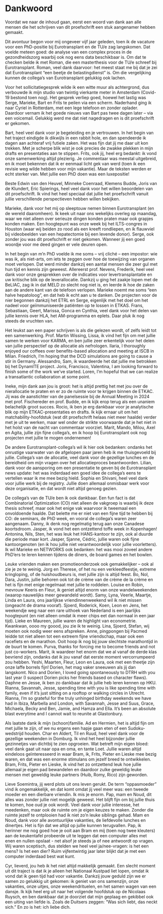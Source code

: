 # Dankwoord {-}

```{=latex}
\markboth{Dankwoord}{Dankwoord}
```

Voordat we naar de inhoud gaan, eerst een woord van dank aan alle mensen 
die het schrijven van dit proefschrift een stuk aangenamer hebben gemaakt.

Dit avontuur begon voor mij ongeveer vijf jaar geleden, toen ik de vacature voor 
een PhD-positie bij Eurotransplant en de TU/e zag langskomen. Dat voelde meteen 
goed: de analyse van een complex proces in de gezondheidszorg waarbij ook nog
eens data beschikbaar is. Om dat te checken belde ik met Roman, die een 
masterthesis voor de TU/e schreef bij Eurotransplant. Roman,
veel dank daarvoor: het meest staat me bij dat je zei dat Eurotransplant
"een beetje de belastingdienst" is. Om die vergelijking kunnen
de collega's van Eurotransplant gelukkig ook lachen.

Voor het sollicitatiegesprek wilde ik een witte muur als achtergrond,
dus verbouwde ik mijn studio van twintig vierkante meter in Amsterdam (Covid-19
bestond toen nog). Het gesprek verliep goed, hoewel 
het lastig was Serge, Marieke, Bart en Frits te peilen via een scherm. Naderhand
ging ik naar Cyriel in Rotterdam, met een lege telefoon en zonder oplader. Daardoor
vernam ik het goede nieuws van Bart pas twee dagen later -- via een voicemail. 
Gelukkig werd me dat niet nagedragen en is dit proefschrift er gekomen.

Bart, heel veel dank voor je begeleiding en je vertrouwen. In het begin van het
traject eindigde ik dikwijls in een rabbit hole, en dan spendeerde ik dagen aan
achteraf vrij futiele zaken. Het was fijn dat jij me daar uit kon trekken. Met je
scherpe blik wist je ook precies de zwakke plekken in mijn drafts en presentaties
aan te stippen. Frits, ook jij, heel erg bedankt: ik vond onze samenwerking 
altijd plezierig. Je commentaar was meestal uitgebreid, en ik moet bekennen dat ik er 
eenmaal licht gek van werd (toen ik een revisie weg wilde hebben voor mijn vakantie).
Maar de teksten werden er echt sterker van. Met jullie een PhD doen was een luxepositie!

Beste Edwin van den Heuvel, Minneke Coenraad, Klemens Budde, Joris van de Klundert,
Eric Spierings, heel veel dank voor het willen beoordelen van dit proefschrift.
Ik vind het heel speciaal dat jullie het proefschrift vanuit jullie verschillende
perspectieven hebben willen bekijken.

`\newpage`{=latex}

Marieke, dank voor het mij op sleeptouw nemen binnen Eurotransplant (en de wereld daaromheen).
Ik keek uit naar ons wekelijks overleg op maandag, waar we niet alleen over serieuze 
dingen konden praten maar ook grapjes konden maken. Een hoogtepunt was onze
week bij het ILTS-congres in Houston (waar wij beiden zo rood als een kreeft rondliepen,
en ik flauwviel bij videobeelden van een hepatectomie bij een levende donor). 
Serge, ook zonder jou was dit proefschrift er niet gekomen. Wanneer jij een goed 
woordje voor me deed gingen er vele deuren open.

In het begin van m'n PhD voelde ik me soms -- vrij cliché -- een impostor: wie was ik, als niet-arts, om iets te zeggen over hoe de toewijzing van organen moet verlopen. 
Dat werd minder dankzij een
aantal mensen die zeer gul met hun tijd en kennis zijn geweest. Allereerst prof. 
Nevens, Frederik, heel veel dank voor onze gesprekken over de indicaties voor
levertransplantatie en uw kritische blik op de leverallocatie. Dankzij u ging het
zaakje lopen met de BeLIAC, zag ik in dat MELD zo slecht nog niet is, en leerde 
ik hoe de zaken aan de andere kant van de telefoon verlopen.
Marieke noemt me soms "een halve hepatoloog", en dat heb ik echt aan u te danken.
De projecten voor de nier begonnen dankzij het ETRL en Serge, eigenlijk met 
het doel om het nadeel voor geïmmuniseerde patiënten op te lossen in ETKAS.
Frans, Sebastiaan, Geert, Marissa, Gonca en Cynthia, veel dank voor het delen van jullie
kennis over HLA, het AM-programma en eplets. Daar pluk ik nog steeds 
de vruchten van. 

Het leukst aan een paper schrijven is als die gelezen wordt, of zelfs
leidt tot een samenwerking. Prof. Martin Wissing, Lissa, 
ik vind het fijn om met jullie samen te werken voor KARMA, en ben jullie
zeer erkentelijk voor het delen van jullie perspectief op de allocatie als nefrologen. 
Ilaria, I thoroughly enjoyed our coffees over benefits-based allocation and meeting 
at ISCB in Milan. Friedrich, I'm hoping that the DCD simulations are going to
cause a stir in Germany. Alessandro, Sam, ik waardeerde het dat jullie me betrokken
bij het DynamITE project. Joris, Francisco, Valentina, I am looking forward to finish some
of the work we've started. Loren, I'm hopeful that we can 
realize a transatlantic collaboration at some point.

Ineke, mijn dank aan jou is groot: het is altijd prettig het met jou over 
de nierallocatie te praten en er zo de ruimte voor te krijgen binnen de ETKAC.
Jij was de aanstichter van de panelsessie bij de Annual Meeting in 2024 met
prof. Fischereder en prof. Budde, en ik kijk erop terug als een unaniem belachelijk 
groot succes. Rocio, ik ben je erg dankbaar voor je analytische blik op
mijn ETKAC-presentaties en drafts. Ik kijk ernaar uit om het matchability-hoofdstuk
(wat dit proefschrift helaas niet meer haalde) verder met je uit te werken, 
maar wel onder de strikte voorwaarde dat je het niet in het holst van de nacht
van commentaar voorziet. 
Marit, Mando, Milou, Axel en Agita, jullie zijn fijne collega's, en ik hoop bij
Eurotransplant ook nog projecten met jullie te mogen ondernemen!

`\newpage`{=latex}
De andere Eurotransplant-collega's wil ik hier ook bedanken: ondanks
het onrustige vaarwater van de afgelopen paar jaren heb ik me thuisgevoeld bij 
jullie. Collega's van de allocatie, veel dank voor de gezellige lunches
en de bereidheid om mijn vragen over het allocatieproces beantwoorden. Lilian, dank 
voor de aansporing om een presentatie te geven bij de Eurotransplant news update:
het was inderdaad een goed idee de collega's eens te vertellen waar ik me 
mee bezig hield. Sophia en Shivani, heel veel dank voor jullie werk bij de registry. 
Jullie doen allemaal onmisbaar werk
voor deze organisatie, en dat wordt niet altijd genoeg gezien.

De collega's van de TU/e ben ik ook dankbaar. Een fun fact is dat 
Combinatorial Optimization (CO) niet alleen de vakgroep is waarbij ik deze
thesis schreef, maar ook het enige vak waarvoor ik tweemaal
een onvoldoende haalde. Dat belette me er niet van een fijne tijd te hebben
bij CO: de seminars, de PhD week, en vooral de collega's waren zeer aangenaam.
Danny, ik denk nog regelmatig terug aan onze Canadese koortsdroom. Jasper, ik 
vond het een ontzettend toffe week in Kopenhagen! Antonina, Nils, Sten, het was
leuk het HANS-kantoor te zijn, ook al duurde die periode maar kort. Jasper, Sjanne, 
Cédric, jullie waren ook fijne kantoorgenoten (en ik hou jullie niet verantwoordelijk
voor jullie voorletters). Ik wil Marieke en NETWORKS ook bedanken: het was mooi zoveel 
andere PhD'ers te leren kennen tijdens de diners, de board games en het bowlen.

Leuke vrienden maken een promotieonderzoek ook gemakkelijker -- ook al zie je ze
te weinig. Jorg en Therese, 
of het nu een verkleedfeestje, extreme kringloping, of de huishoudbeurs is, met 
jullie zijn is altijd feest. Bo, Nol, Dara, Justin, jullie behoren ook tot de
crème van de crème de la crème en het is fijn met enige regelmaat met jullie te 
roddelen. Louise en Robin, mevrouw Keeris en Fleur, ik geniet altijd enorm van 
onze wandelweekenden (waarop nauwelijks meer gewandeld wordt). Samy, Lyna, Veerle, 
Maartje, Linda en Laura, ons jaarlijkse vriendinnenweekend wil ik niet missen
(ongeacht de drama vooraf). Sjoerd, Roderick, Koen, Leon en Jens, het weekendje 
weg naar een 
rare uithoek van Nederland is een jaarlijks hoogtepunt (en niet alleen omdat ik 
meer chips eet dan normaal in een jaar tijd). Lieke en Maureen, jullie waren de
highlight van econometrie. Kwankwan, oooo my goood, jou zie ik te weinig. Lina,
Sjoerd, Stefan, wij moeten ook nodig weer eens afspreken. Anne, pingpongen bij
Pacmed leidde tot niet alleen tot een extreem fijne vriendschap, maar ook een
racefiets en de marathon. Ooit hoop ik nog bij jouw slechtste marathontijd in 
de buurt te komen. Purva,
thanks for forcing me to become friends and not just co-workers. Marit,
ik waardeer het enorm dat we al vanaf de derde klas bevriend zijn, ondanks dat ik
jou vanaf dat eerste moment vercorrumpeerd zou hebben. Yeshi, 
Maarten, Fleur, Leon en Laura, ook met een theetje zijn onze laffe borrels 
fijn! Dorien, het mag vaker sneeuwen als jij dan langskomt. Nico 
and Dorien, I loved going spontaneously to DTRH with you last year (I suspect 
Dorien picks her friends based on character flaws). Daphne en Jesse, ik ben zo 
dankbaar dat ik jullie heb leren kennen op HKU. Rianna, Savannah, Jesse, spending time with
you is like spending time with family, even if it's just sitting on a rooftop
or walking circles in Utrecht. Rianna, I'm so grateful for the truly unhinged
birthday weekends we have had in Ibiza, Marbella and London, with Savannah, 
Jesse and Suus, Grace, Michaela, Becky and Ben, Jamie, and Hamza and Ella. It's been
an absolute blast everytime and I 
cannot wait to reunite at Glastonbury.

Als laatste dank ik mijn (schoon)familie. Ad en Hermien, het is altijd fijn
om met jullie te zijn, of we nu ergens een hapje gaan eten of een Sudoku-wedstrijd
houden. Char en Aldert, Til en Ruud, heel veel dank voor de gezellige weekenden in
Domburg. Ik vind het heel bijzonder jullie gezinnetjes van dichtbij te zien
opgroeien. Wat betreft mijn eigen bloed: veel dank gaat uit naar opa en oma, 
en tante Loet. Jullie waren altijd eindeloos geïnteresseerd in waar Bram, ik, 
Frits, Pieter en Lieske mee bezig waren, en dat was een enorme stimulans om 
jezelf breed te ontwikkelen. Bram, Frits, Pieter en Lieske, ik vind het zo
ontzettend leuk hoe jullie allemaal je eigen pad bewandelen en daardoor zulke
geweldig leuke mensen met geweldig leuke partners (Huib, Romy, Rico) zijn geworden. 

Lieve Soemintra, jij werd plots uit ons leven gerukt. De term "oppasmoeder" vind
ik ongemakkelijk, en dat komt omdat jij veel meer was: een tweede
moeder en een dierbare vriendin. Ik mis je enorm. Pap, mam en Noud, dit 
alles was zonder jullie niet mogelijk geweest. Het blijft fijn om bij jullie
thuis te komen, hoe oud je ook wordt. Veel dank voor jullie interesse, het
meedenken, maar ook de ruimte om je eigen keuzes te maken. Zonder die ruimte
jezelf te ontplooien had ik niet zo'n leuke siblings gehad. Mam en Noud, dank 
voor alle avontuurlijke vakanties, de liefdevolle lunches en dinertjes. Het is
fijn dat we altijd op jullie kunnen terugvallen. Pap, ik herinner me nog goed hoe je ooit aan 
Bram en mij (toen nog twee kleuters) aan de keukentafel probeerde uit te leggen
dat een computer 
alles met enen en nullen opslaat - net alsof je steeds ja of nee antwoordt op vragen. Wij waren sceptisch, dus stelden we heel veel ja/nee-vragen: is het een
mens? Is het een dier? Ruim vijfentwintig jaar later blijkt dat je met een
computer inderdaad best wat kunt.

Cyr, lieverd, jou heb ik het niet altijd makkelijk gemaakt. Een slecht moment
uit dit traject is dat ik je alleen het Nationaal Kustpad liet lopen,
omdat ik vond dat ik geen tijd had voor vakantie. Dankzij jouw geduld zijn we er
samen zo gelukkig uit gekomen: ik geniet van ons samenzijn, onze vakanties, onze uitjes, onze weekendrituelen, en het samen wagen van een dansje. Ik kijk heel
erg uit naar het volgende hoofdstuk op de Nicolaas Ruysch, en ben dankbaar dat je
doorziet dat
mijn geplaag en gekibbel ook een uiting van liefde is. Zoals de Duitsers zeggen:
"Was sich liebt, das neckt sich." En zo is het: ich liebe dich.
